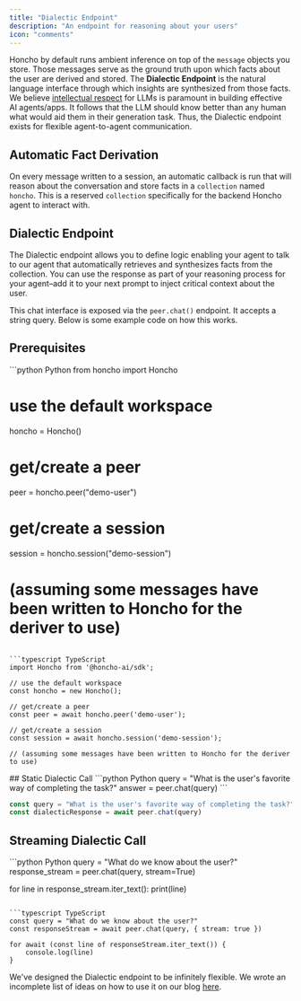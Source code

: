 ```yaml
---
title: "Dialectic Endpoint"
description: "An endpoint for reasoning about your users"
icon: "comments"
---
```


Honcho by default runs ambient inference on top of the `message` objects you store. Those messages serve as the ground truth upon which facts about the user are derived and stored. The **Dialectic Endpoint** is the natural language interface through which insights are synthesized from those facts. We believe [intellectual respect](https://blog.plasticlabs.ai/extrusions/Extrusion-02.24) for LLMs is paramount in building effective AI agents/apps. It follows that the LLM should know better than any human what would aid them in their generation task. Thus, the Dialectic endpoint exists for flexible agent-to-agent communication. 

## Automatic Fact Derivation

On every message written to a session, an automatic callback is run that will reason about the conversation and store facts in a `collection` named `honcho`. This is a reserved `collection` specifically for the backend Honcho agent to interact with. 

## Dialectic Endpoint

The Dialectic endpoint allows you to define logic enabling your agent to talk to our agent that automatically retrieves and synthesizes facts from the collection. You can use the response as part of your reasoning process for your agent–add it to your next prompt to inject critical context about the user.

This chat interface is exposed via the `peer.chat()` endpoint. It accepts a string query. Below is some example code on how this works.

## Prerequisites

<CodeGroup>
```python Python
from honcho import Honcho

# use the default workspace
honcho = Honcho()

# get/create a peer
peer = honcho.peer("demo-user")

# get/create a session
session = honcho.session("demo-session")

# (assuming some messages have been written to Honcho for the deriver to use)
```

```typescript TypeScript
import Honcho from '@honcho-ai/sdk';

// use the default workspace
const honcho = new Honcho();

// get/create a peer
const peer = await honcho.peer('demo-user');

// get/create a session
const session = await honcho.session('demo-session');

// (assuming some messages have been written to Honcho for the deriver to use)
```
</CodeGroup>
## Static Dialectic Call 

<CodeGroup>
```python Python
query = "What is the user's favorite way of completing the task?"
answer = peer.chat(query)
```

```typescript TypeScript
const query = "What is the user's favorite way of completing the task?"
const dialecticResponse = await peer.chat(query)
```
</CodeGroup>

## Streaming Dialectic Call

<CodeGroup>
```python Python
query = "What do we know about the user?"
response_stream = peer.chat(query, stream=True)

for line in response_stream.iter_text():
    print(line)
```

```typescript TypeScript
const query = "What do we know about the user?"
const responseStream = await peer.chat(query, { stream: true })

for await (const line of responseStream.iter_text()) {
    console.log(line)
}
```
</CodeGroup>

We've designed the Dialectic endpoint to be infinitely flexible. We wrote an incomplete list of ideas on how to use it on our blog [here](https://blog.plasticlabs.ai/blog/Introducing-Honcho's-Dialectic-API#how-it-works).



